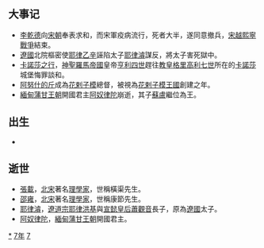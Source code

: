{{yearTOC|1077|辽'''[[大康|大康]]三年'''；北宋'''[[熙宁|熙宁]]十年'''；西夏'''[[大安_(夏惠宗)|大安]]三年'''；大理'''[[广安_(段连义)|广安]]元年'''；越南'''[[英武昭勝|英武昭勝]]二年'''；日本'''[[承保|承保]]四年'''，'''[[承曆|承曆]]元年'''}}

== 大事记 ==
*[[李乾德|李乾德]]向[[宋朝|宋朝]]奉表求和，而宋軍疫病流行，死者大半，遂同意撤兵，[[宋越熙寧戰爭|宋越熙寧戰爭]]結束。
*[[遼國|遼國]]北院樞密使[[耶律乙辛|耶律乙辛]]誣陷太子[[耶律濬|耶律濬]]謀反，將太子害死獄中。
*[[卡諾莎之行|卡諾莎之行]]，[[神聖羅馬帝國|神聖羅馬帝國]]皇帝[[亨利四世_(神聖羅馬帝國)|亨利四世]]趕往[[教皇|教皇]][[格里高利七世|格里高利七世]]所在的[[卡諾莎|卡諾莎]]城堡悔罪談和。
*[[阿努什的斤|阿努什的斤]]成為[[花剌子模|花剌子模]]總督，被視為[[花剌子模王國|花剌子模王國]]創建之年。
*[[緬甸|緬甸]][[蒲甘王朝|蒲甘王朝]]開國君主[[阿奴律陀|阿奴律陀]]崩逝，其子[[蘇盧|蘇盧]]繼位為王。

== 出生 ==
*

== 逝世 ==
{{Wikisource year mention}}
*[[張載|張載]]，[[北宋|北宋]]著名[[理學家|理學家]]，世稱橫渠先生。
*[[邵雍|邵雍]]，[[北宋|北宋]]著名[[理學家|理學家]]，世稱康節先生。
*[[耶律濬|耶律濬]]，[[遼道宗|遼道宗]][[耶律洪基|耶律洪基]]與[[宣懿皇后|宣懿皇后]][[蕭觀音|蕭觀音]]長子，原為[[遼國|遼國]]太子。
*[[阿奴律陀|阿奴律陀]]，[[緬甸|緬甸]][[蒲甘王朝|蒲甘王朝]]開國君主。 

[[Category:1077年|*]]
[[Category:1070年代|7年]]
[[Category:11世纪各年|7]]